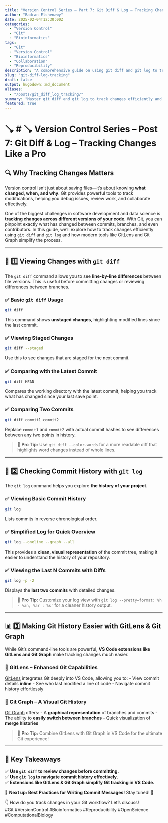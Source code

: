 ```yaml
---
title: "Version Control Series – Part 7: Git Diff & Log – Tracking Changes Like a Pro"
author: "Badran Elshenawy"
date: 2025-02-04T12:30:00Z
categories:
  - "Version Control"
  - "Git"
  - "Bioinformatics"
tags:
  - "Git"
  - "Version Control"
  - "Bioinformatics"
  - "Collaboration"
  - "Reproducibility"
description: "A comprehensive guide on using git diff and git log to track changes in your repository, with practical examples and best practices."
slug: "git-diff-log-tracking"
draft: false
output: hugodown::md_document
aliases:
  - "/posts/git_diff_log_tracking/"
summary: "Master git diff and git log to track changes efficiently and enhance your version control workflow."
featured: true
---
```


# 🪠 \# 🪠 Version Control Series – Post 7: Git Diff & Log – Tracking Changes Like a Pro

## 🔍 Why Tracking Changes Matters

Version control isn’t just about saving files—it’s about knowing **what changed, when, and why**. Git provides powerful tools to track modifications, helping you debug issues, review work, and collaborate effectively.

One of the biggest challenges in software development and data science is **tracking changes across different versions of your code**. With Git, you can pinpoint exactly what has changed between commits, branches, and even contributors. In this guide, we’ll explore how to track changes efficiently using `git diff` and `git log` and how modern tools like GitLens and Git Graph simplify the process.

------------------------------------------------------------------------

## 🔀 1️⃣ Viewing Changes with `git diff`

The `git diff` command allows you to see **line-by-line differences** between file versions. This is useful before committing changes or reviewing differences between branches.

### ✅ Basic `git diff` Usage

``` bash
git diff
```

This command shows **unstaged changes**, highlighting modified lines since the last commit.

### ✅ Viewing Staged Changes

``` bash
git diff --staged
```

Use this to see changes that are staged for the next commit.

### ✅ Comparing with the Latest Commit

``` bash
git diff HEAD
```

Compares the working directory with the latest commit, helping you track what has changed since your last save point.

### ✅ Comparing Two Commits

``` bash
git diff commit1 commit2
```

Replace `commit1` and `commit2` with actual commit hashes to see differences between any two points in history.

> 🔹 **Pro Tip:** Use `git diff --color-words` for a more readable diff that highlights word changes instead of whole lines.

------------------------------------------------------------------------

## 📜 2️⃣ Checking Commit History with `git log`

The `git log` command helps you explore **the history of your project**.

### ✅ Viewing Basic Commit History

``` bash
git log
```

Lists commits in reverse chronological order.

### ✅ Simplified Log for Quick Overview

``` bash
git log --oneline --graph --all
```

This provides a **clean, visual representation** of the commit tree, making it easier to understand the history of your repository.

### ✅ Viewing the Last N Commits with Diffs

``` bash
git log -p -2
```

Displays the **last two commits** with detailed changes.

> 🔹 **Pro Tip:** Customize your log view with `git log --pretty=format:'%h - %an, %ar : %s'` for a cleaner history output.

------------------------------------------------------------------------

## 📊 3️⃣ Making Git History Easier with GitLens & Git Graph

While Git’s command-line tools are powerful, **VS Code extensions like GitLens and Git Graph** make tracking changes much easier.

### 🔹 **GitLens** – Enhanced Git Capabilities

[GitLens] integrates Git deeply into VS Code, allowing you to: - View commit details **inline** - See who last modified a line of code - Navigate commit history effortlessly

  [GitLens]: https://marketplace.visualstudio.com/items?itemName=eamodio.gitlens

### 🔹 **Git Graph** – A Visual Git History

[Git Graph] offers: - A **graphical representation** of branches and commits - The ability to **easily switch between branches** - Quick visualization of **merge histories**

  [Git Graph]: https://marketplace.visualstudio.com/items?itemName=mhutchie.git-graph

> 🔹 **Pro Tip:** Combine GitLens with Git Graph in VS Code for the ultimate Git experience!

------------------------------------------------------------------------

## 🎯 Key Takeaways

✅ **Use `git diff` to review changes before committing.**\
✅ **Use `git log` to navigate commit history effectively.**\
✅ **Extensions like GitLens & Git Graph simplify Git tracking in VS Code.**

📌 **Next up: Best Practices for Writing Commit Messages!** Stay tuned! 🚀

👇 How do you track changes in your Git workflow? Let’s discuss!\
#Git #VersionControl #Bioinformatics #Reproducibility #OpenScience #ComputationalBiology